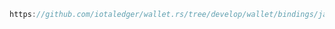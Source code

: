 ```java reference
https://github.com/iotaledger/wallet.rs/tree/develop/wallet/bindings/java/examples/src/DestroyFoundry.java
```